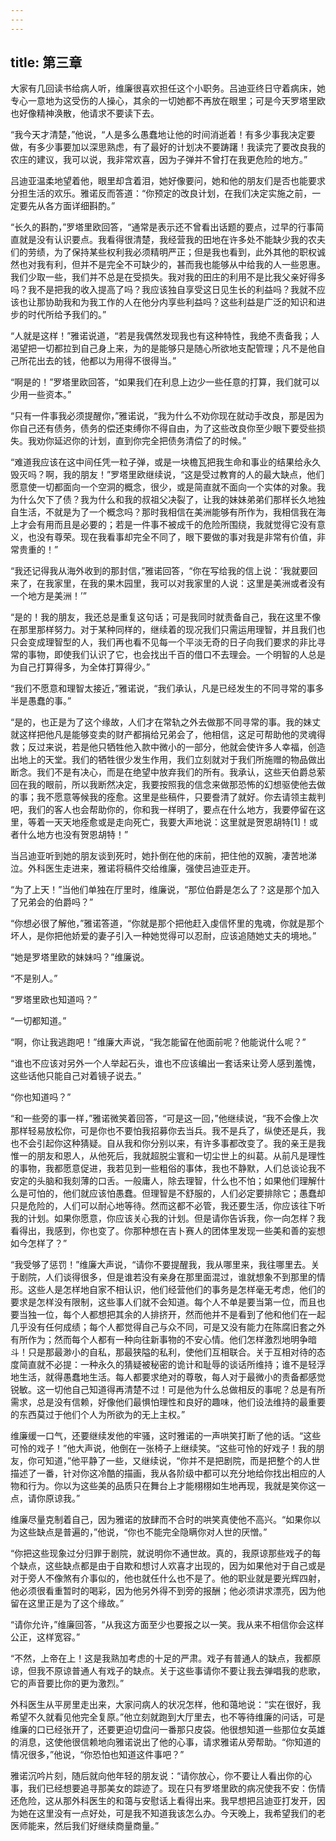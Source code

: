 ```yaml
---
---
---
```

title: 第三章
---




大家有几回读书给病人听，维廉很喜欢担任这个小职务。吕迪亚终日守着病床，她专心一意地为这受伤的人操心，其余的一切她都不再放在眼里；可是今天罗塔里欧也好像精神涣散，他请求不要读下去。

“我今天才清楚，”他说，“人是多么愚蠢地让他的时间消逝着！有多少事我决定要做，有多少事要加以深思熟虑，有了最好的计划决不要踌躇！我读完了要改良我的农庄的建议，我可以说，我非常欢喜，因为子弹并不曾打在我更危险的地方。”

吕迪亚温柔地望着他，眼里却含着泪，她好像要问，她和他的朋友们是否也能要求分担生活的欢乐。雅诺反而答道：“你预定的改良计划，在我们决定实施之前，一定要先从各方面详细斟酌。”

“长久的斟酌，”罗塔里欧回答，“通常是表示还不曾看出话题的要点，过早的行事简直就是没有认识要点。我看得很清楚，我经营我的田地在许多处不能缺少我的农夫们的劳绩，为了保持某些权利我必须精明严正；但是我也看到，此外其他的职权诚然也对我有利，但并不是完全不可缺少的，甚而我也能够从中给我的人一些恩惠。我们少取一些，我们并不总是在受损失。我对我的田庄的利用不是比我父亲好得多吗？我不是把我的收入提高了吗？我应该独自享受这日见生长的利益吗？我就不应该也让那协助我和为我工作的人在他分内享些利益吗？这些利益是广泛的知识和进步的时代所给予我们的。”

“人就是这样！”雅诺说道，“若是我偶然发现我也有这种特性，我绝不责备我；人渴望把一切都拉到自己身上来，为的是能够只是随心所欲地支配管理；凡不是他自己所花出去的钱，他都以为用得不很得当。”

“啊是的！”罗塔里欧回答，“如果我们在利息上边少一些任意的打算，我们就可以少用一些资本。”

“只有一件事我必须提醒你，”雅诺说，“我为什么不劝你现在就动手改良，那是因为你自己还有债务，债务的偿还束缚你不得自由，为了这些改良你至少眼下要受些损失。我劝你延迟你的计划，直到你完全把债务清偿了的时候。”

“难道我应该在这中间任凭一粒子弹，或是一块檐瓦把我生命和事业的结果给永久毁灭吗？啊，我的朋友！”罗塔里欧继续说，“这是受过教育的人的最大缺点，他们愿意使一切都面向一个空洞的概念，很少，或是简直就不面向一个实体的对象。我为什么欠下了债？我为什么和我的叔祖父决裂了，让我的妹妹弟弟们那样长久地独自生活，不就是为了一个概念吗？那时我相信在美洲能够有所作为，我相信我在海上才会有用而且是必要的；若是一件事不被成千的危险所围绕，我就觉得它没有意义，也没有尊荣。现在我看事却完全不同了，眼下要做的事对我是非常有价值，非常贵重的！”

“我还记得我从海外收到的那封信，”雅诺回答，“你在写给我的信上说：‘我就要回来了，在我家里，在我的果木园里，我可以对我家里的人说：这里是美洲或者没有一个地方是美洲！’”

“是的！我的朋友，我还总是重复这句话；可是我同时就责备自己，我在这里不像在那里那样努力。对于某种同样的，继续着的现况我们只需运用理智，并且我们也只会变成理智型的人，我们再也看不见每一个平淡无奇的日子向我们要求的非比寻常的事物，即使我们认识了它，也会找出千百的借口不去理会。一个明智的人总是为自己打算得多，为全体打算得少。”

“我们不愿意和理智太接近，”雅诺说，“我们承认，凡是已经发生的不同寻常的事多半是愚蠢的事。”

“是的，也正是为了这个缘故，人们才在常轨之外去做那不同寻常的事。我的妹丈就这样把他凡是能够变卖的财产都捐给兄弟会了，他相信，这足可帮助他的灵魂得救；反过来说，若是他只牺牲他入款中微小的一部分，他就会使许多人幸福，创造出地上的天堂。我们的牺牲很少发生作用，我们立刻就对于我们所施赠的物品做出断念。我们不是有决心，而是在绝望中放弃我们的所有。我承认，这些天伯爵总萦回在我的眼前，所以我断然决定，我要按照我的信念来做那恐怖的幻想驱使他去做的事；我不愿意等候我的痊愈。这里是些稿件，只要誊清了就好。你去请领主裁判吧，我们的客人也会帮助你的，你和我一样明了，要点在什么地方，我要停留在这里，等着一天天地痊愈或是走向死亡，我要大声地说：这里就是贺恩胡特[1]！或者什么地方也没有贺恩胡特！”

当吕迪亚听到她的朋友谈到死时，她扑倒在他的床前，把住他的双腕，凄苦地涕泣。外科医生走进来，雅诺将稿件交给维廉，强使吕迪亚走开。

“为了上天！”当他们单独在厅里时，维廉说，“那位伯爵是怎么了？这是那个加入了兄弟会的伯爵吗？”

“你想必很了解他，”雅诺答道，“你就是那个把他赶入虔信怀里的鬼魂，你就是那个坏人，是你把他娇爱的妻子引入一种她觉得可以忍耐，应该追随她丈夫的境地。”

“她是罗塔里欧的妹妹吗？”维廉说。

“不是别人。”

“罗塔里欧也知道吗？”

“一切都知道。”

“啊，你让我逃跑吧！”维廉大声说，“我怎能留在他面前呢？他能说什么呢？”

“谁也不应该对另外一个人举起石头，谁也不应该编出一套话来让旁人感到羞愧，这些话他只能自己对着镜子说去。”

“你也知道吗？”

“和一些旁的事一样，”雅诺微笑着回答，“可是这一回，”他继续说，“我不会像上次那样轻易放松你，可是你也不要怕我招募你去当兵。我不是兵了，纵使还是兵，我也不会引起你这种猜疑。自从我和你分别以来，有许多事都改变了。我的亲王是我惟一的朋友和恩人，从他死后，我就超脱尘寰和一切尘世上的纠葛。从前凡是理性的事物，我都愿意促进，我若见到一些粗俗的事体，我也不静默，人们总谈论我不安定的头脑和我刻薄的口舌。一般庸人，除去理智，什么也不怕；如果他们理解什么是可怕的，他们就应该怕愚蠢。但理智是不舒服的，人们必定要排除它；愚蠢却只是危险的，人们可以耐心地等待。然而这都不必管，我还要生活，你应该往下听我的计划。如果你愿意，你应该关心我的计划。但是请你告诉我，你一向怎样？我看得出，我感到，你也变了。你那种想在吉卜赛人的团体里发现一些美和善的妄想如今怎样了？”

“我受够了惩罚！”维廉大声说，“请你不要提醒我，我从哪里来，我往哪里去。关于剧院，人们谈得很多，但是谁若没有亲身在那里面混过，谁就想象不到那里的情形。这些人是怎样地自家不相认识，他们经营他们的事务是怎样毫无考虑，他们的要求是怎样没有限制，这些事人们就不会知道。每个人不单是要当第一位，而且也要当独一位，每个人都想把其余的人排挤开，然而他并不是看到了他和他们在一起几乎没有任何成绩；每个人都觉得自己与众不同，可是又没有能力在陈腐旧套之外有所作为；然而每个人都有一种向往新事物的不安心情。他们怎样激烈地明争暗斗！只是那最渺小的自私，那最狭隘的私利，使他们互相联合。关于互相对待的态度简直就不必提：一种永久的猜疑被秘密的诡计和耻辱的谈话所维持；谁不是轻浮地生活，就得愚蠢地生活。每人都要求绝对的尊敬，每人对于最微小的责备都感觉锐敏。这一切他自己知道得再清楚不过！可是他为什么总做相反的事呢？总是有所需求，总是没有信赖，好像他们最惧怕理性和良好的趣味，他们设法维持的最重要的东西莫过于他们个人为所欲为的无上主权。”

维廉缓一口气，还要继续发他的牢骚，这时雅诺的一声哄笑打断了他的话。“这些可怜的戏子！”他大声说，他倒在一张椅子上继续笑。“这些可怜的好戏子！我的朋友，你可知道，”他平静了一些，又继续说，“你并不是把剧院，而是把整个的人世描述了一番，针对你这冷酷的描画，我从各阶级中都可以充分地给你找出相应的人物和行为。你以为这些美的品质只在舞台上才能栩栩如生地再现，我就是笑你这一点，请你原谅我。”

维廉尽量克制着自己，因为雅诺的放肆而不合时的哄笑真使他不高兴。“如果你以为这些缺点是普遍的，”他说，“你也不能完全隐瞒你对人世的厌憎。”

“你把这些现象过分归罪于剧院，就说明你不通世故。真的，我原谅那些戏子的每个缺点，这些缺点都是由于自欺和想讨人欢喜才出现的，因为如果他对于自己或是对于旁人不像煞有介事似的，他也就任什么也不是了。他的职业就是要光辉四射，他必须很看重暂时的喝彩，因为他另外得不到旁的报酬；他必须讲求漂亮，因为他留在这里正是为了这个缘故。”

“请你允许，”维廉回答，“从我这方面至少也要报之以一笑。我从来不相信你会这样公正，这样宽容。”

“不然，上帝在上！这是我熟加考虑的十足的严肃。戏子有普通人的缺点，我都原谅，但我不原谅普通人有戏子的缺点。关于这些事请你不要让我去弹唱我的悲歌，它的声音要比你的更为激烈。”

外科医生从平房里走出来，大家问病人的状况怎样，他和蔼地说：“实在很好，我希望不久就看见他完全复原。”他立刻就跑到大厅里去，也不等待维廉的问话，可是维廉的口已经张开了，还要更迫切盘问一番那只皮袋。他很想知道一些那位女英雄的消息，这使他很信赖地向雅诺说出了他的心事，请求雅诺从旁帮助。“你知道的情况很多，”他说，“你恐怕也知道这件事吧？”

雅诺沉吟片刻，随后就向他年轻的朋友说：“请你放心，你不要让人看出你的心事，我们已经想要追寻那美女的踪迹了。现在只有罗塔里欧的病况使我不安：伤情还危险，这从那外科医生的和蔼与安慰话上看得出来。我早想把吕迪亚打发开，因为她在这里没有一点好处，可是我不知道我该怎么办。今天晚上，我希望我们的老医师能来，然后我们好继续商量商量。”